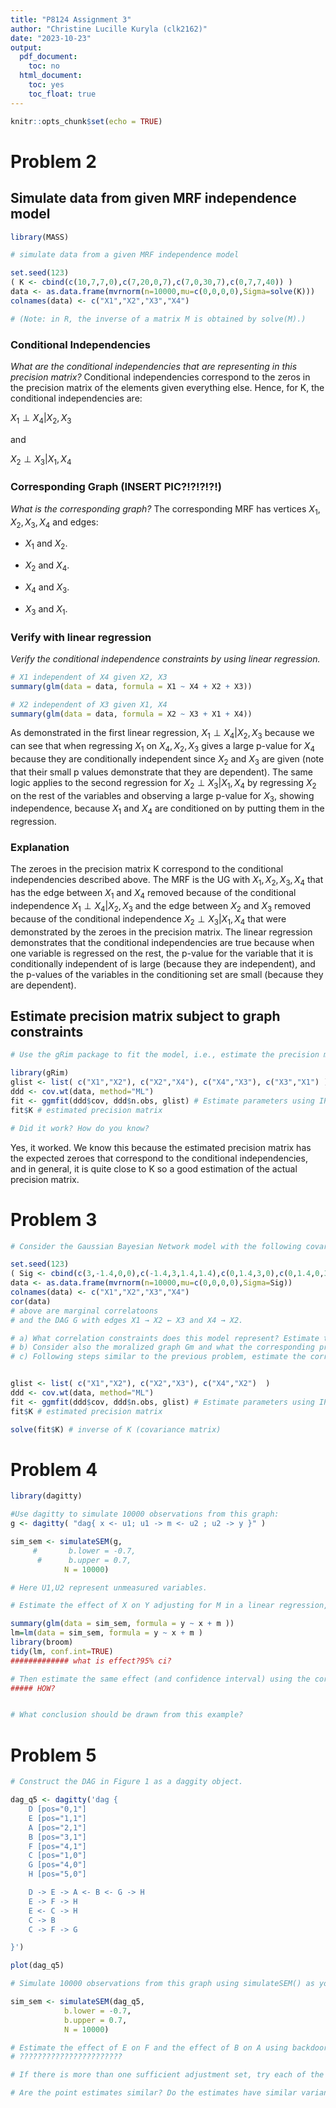 ```yaml
---
title: "P8124 Assignment 3"
author: "Christine Lucille Kuryla (clk2162)"
date: "2023-10-23"
output:
  pdf_document:
    toc: no
  html_document:
    toc: yes
    toc_float: true
---
```


```r
knitr::opts_chunk$set(echo = TRUE)
```

#     Problem 2

## Simulate data from given MRF independence model

```r

library(MASS)

# simulate data from a given MRF independence model

set.seed(123)
( K <- cbind(c(10,7,7,0),c(7,20,0,7),c(7,0,30,7),c(0,7,7,40)) )
data <- as.data.frame(mvrnorm(n=10000,mu=c(0,0,0,0),Sigma=solve(K)))
colnames(data) <- c("X1","X2","X3","X4")

# (Note: in R, the inverse of a matrix M is obtained by solve(M).) 

```


### Conditional Independencies

*What are the conditional independencies that are representing in this precision matrix?*
Conditional independencies correspond to the zeros in the precision matrix of the elements given everything else. Hence, for K, the conditional independencies are:

$X_1 \perp X_4 | X_2, X_3$ 

and 

$X_2 \perp X_3 | X_1, X_4$

### Corresponding Graph (INSERT PIC?!?!?!?!)
*What is the corresponding graph?*
The corresponding MRF has vertices $X_1, X_2, X_3, X_4$ and edges:  

 - $X_1$ and $X_2$. 
 
 - $X_2$ and $X_4$. 
 
 - $X_4$ and $X_3$. 
 
 - $X_3$ and $X_1$.

### Verify with linear regression
*Verify the conditional independence constraints by using linear regression.*

```r

# X1 independent of X4 given X2, X3
summary(glm(data = data, formula = X1 ~ X4 + X2 + X3))

# X2 independent of X3 given X1, X4
summary(glm(data = data, formula = X2 ~ X3 + X1 + X4))

```

As demonstrated in the first linear regression, $X_1 \perp X_4 | X_2, X_3$ because we can see that when regressing $X_1$ on $X_4, X_2,X_3$ gives a large p-value for $X_4$ because they are conditionally independent since $X_2$ and $X_3$ are given (note that their small p values demonstrate that they are dependent). The same logic applies to the second regression for $X_2 \perp X_3 | X_1, X_4$ by regressing $X_2$ on the rest of the variables and observing a large p-value for $X_3$, showing independence, because $X_1$ and $X_4$ are conditioned on by putting them in the regression.  

### Explanation

The zeroes in the precision matrix K correspond to the conditional independencies described above. The MRF is the UG with $X_1, X_2, X_3, X_4$ that has the edge between $X_1$ and $X_4$ removed because of the conditional independence $X_1 \perp X_4 | X_2, X_3$ and the edge between $X_2$ and $X_3$ removed because of the conditional independence $X_2 \perp X_3 | X_1, X_4$ that were demonstrated by the zeroes in the precision matrix. The linear regression demonstrates that the conditional independencies are true because when one variable is regressed on the rest, the p-value for the variable that it is conditionally independent of is large (because they are independent), and the p-values of the variables in the conditioning set are small (because they are dependent). 


## Estimate precision matrix subject to graph constraints
```r

# Use the gRim package to fit the model, i.e., estimate the precision matrix subject to the graph constraints.

library(gRim)
glist <- list( c("X1","X2"), c("X2","X4"), c("X4","X3"), c("X3","X1") )
ddd <- cov.wt(data, method="ML")
fit <- ggmfit(ddd$cov, ddd$n.obs, glist) # Estimate parameters using IPF
fit$K # estimated precision matrix

# Did it work? How do you know?

```

Yes, it worked. We know this because the estimated precision matrix has the expected zeroes that correspond to the conditional independencies, and in general, it is quite close to K so a good estimation of the actual precision matrix. 

# Problem 3

```r

# Consider the Gaussian Bayesian Network model with the following covariance matrix:

set.seed(123)
( Sig <- cbind(c(3,-1.4,0,0),c(-1.4,3,1.4,1.4),c(0,1.4,3,0),c(0,1.4,0,3)) )
data <- as.data.frame(mvrnorm(n=10000,mu=c(0,0,0,0),Sigma=Sig))
colnames(data) <- c("X1","X2","X3","X4")
cor(data)
# above are marginal correlatoons
# and the DAG G with edges X1 → X2 ← X3 and X4 → X2.

# a) What correlation constraints does this model represent? Estimate the correlation matrix.
# b) Consider also the moralized graph Gm and what the corresponding precision matrix K would look like. What are the partial correlation constraints represented in K? How does this make sense with respect to sigma above?
# c) Following steps similar to the previous problem, estimate the corresponding precision matrix K from this data (using ggmfit). Take the inverse and compare to the true covariance matrix.


glist <- list( c("X1","X2"), c("X2","X3"), c("X4","X2")  )
ddd <- cov.wt(data, method="ML")
fit <- ggmfit(ddd$cov, ddd$n.obs, glist) # Estimate parameters using IPF
fit$K # estimated precision matrix

solve(fit$K) # inverse of K (covariance matrix)

```

# Problem 4

```r

library(dagitty)

#Use dagitty to simulate 10000 observations from this graph:
g <- dagitty( "dag{ x <- u1; u1 -> m <- u2 ; u2 -> y }" )

sim_sem <- simulateSEM(g,
     #       b.lower = -0.7,
      #      b.upper = 0.7,
            N = 10000)

# Here U1,U2 represent unmeasured variables. 

# Estimate the effect of X on Y adjusting for M in a linear regression, obtaining a 95% confidence interval for the effect. 

summary(glm(data = sim_sem, formula = y ~ x + m ))
lm=lm(data = sim_sem, formula = y ~ x + m )
library(broom)
tidy(lm, conf.int=TRUE)
############# what is effect?95% ci?

# Then estimate the same effect (and confidence interval) using the correct sufficient adjustment set that you can obtain from dagitty. 
##### HOW?


# What conclusion should be drawn from this example?

```

# Problem 5

```r

# Construct the DAG in Figure 1 as a daggity object. 

dag_q5 <- dagitty('dag {
    D [pos="0,1"]
    E [pos="1,1"]
    A [pos="2,1"]
    B [pos="3,1"]
    F [pos="4,1"]
    C [pos="1,0"]
    G [pos="4,0"]
    H [pos="5,0"]

    D -> E -> A <- B <- G -> H
    E -> F -> H
    E <- C -> H
    C -> B
    C -> F -> G

}')

plot(dag_q5)

# Simulate 10000 observations from this graph using simulateSEM() as you did on the first homework.

sim_sem <- simulateSEM(dag_q5,
            b.lower = -0.7,
            b.upper = 0.7,
            N = 10000)

# Estimate the effect of E on F and the effect of B on A using backdoor adjustment and linear regression.
# ???????????????????????

# If there is more than one sufficient adjustment set, try each of the ones identified by dagitty and compare them. 

# Are the point estimates similar? Do the estimates have similar variance (or confidence interval length)? Compare also these estimates against an approach which simply adjusts for all other variables in the graph. How are the results different (if they are) and what is the explanation?

```

